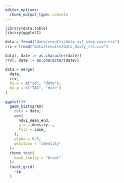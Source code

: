 ```yaml
---
editor_options: 
  chunk_output_type: console
---
```


```r
library(data.table)
library(ggplot2)
```

```r
data = fread("data/results/data_ssf_step_covs.csv")
rrv = fread("data/results/data_daily_rrv.csv")

data[, date := as.character(date)]
rrv[, date := as.character(date)]
```

```r
data = merge(
  data,
  rrv,
  by.x = c("id", "date"),
  by.y = c("TAG", "date")
)
```

```r
ggplot()+
  geom_histogram(
    data = data,
    aes(
      ndvi_mean_end,
      y = ..density..,
      fill = case_
    ),
    alpha = 0.5,
    position = "identity"
  )+
  theme_test(
    base_family = "Arial"
  )+
  facet_grid(
    ~sp
  )
```

